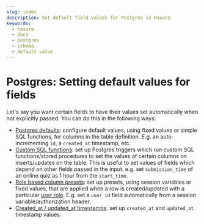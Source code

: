 ```yaml
---
slug: index
description: Set default field values for Postgres in Hasura
keywords:
  - hasura
  - docs
  - postgres
  - schema
  - default value
---
```


# Postgres: Setting default values for fields

Let's say you want certain fields to have their values set automatically
when not explicitly passed. You can do this in the following ways:


- [Postgres defaults](/graphql/core/databases/postgres/schema/default-values/postgres-defaults.mdx): configure default
  values, using fixed values or simple SQL functions, for columns in
  the table definition. E.g. an auto-incrementing `id`, a `created_at`
  timestamp, etc.
- [Custom SQL functions](/graphql/core/databases/postgres/schema/default-values/sql-functions.mdx): set up
  Postgres triggers which run custom SQL functions/stored procedures
  to set the values of certain columns on inserts/updates on the
  table. This is useful to set values of fields which depend on other
  fields passed in the input. e.g. set `submission_time` of an online
  quiz as 1 hour from the `start_time`.
- [Role based column presets](/graphql/core/databases/postgres/schema/default-values/column-presets.mdx): set up presets,
  using session variables or fixed values, that are applied when a row
  is created/updated with a particular [user role](/graphql/core/auth/authorization/roles-variables.mdx).
  E.g. set a `user_id` field automatically from a session
  variable/authorization header.
- [Created_at / updated_at timestamps](/graphql/core/databases/postgres/schema/default-values/created-updated-timestamps.mdx):
  set up `created_at` and `updated_at` timestamp values.
